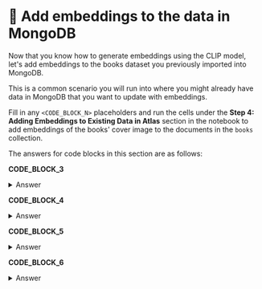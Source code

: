 # 👐 Add embeddings to the data in MongoDB

Now that you know how to generate embeddings using the CLIP model, let's add embeddings to the books dataset you previously imported into MongoDB.

This is a common scenario you will run into where you might already have data in MongoDB that you want to update with embeddings. 

Fill in any `<CODE_BLOCK_N>` placeholders and run the cells under the **Step 4: Adding Embeddings to Existing Data in Atlas** section in the notebook to add embeddings of the books' cover image to the documents in the `books` collection.

The answers for code blocks in this section are as follows:

**CODE_BLOCK_3**

<details>
<summary>Answer</summary>
<div>

```python
collection.find({})
```

</div>
</details>

**CODE_BLOCK_4**

<details>
<summary>Answer</summary>
<div>

```python
get_embedding(content, "image")
```

</div>
</details>

**CODE_BLOCK_5**

<details>
<summary>Answer</summary>
<div>

```python
{"$set": {embedding_field: embedding}}
```

</div>
</details>

**CODE_BLOCK_6**

<details>
<summary>Answer</summary>
<div>

```python
collection.update_one(filter, update)
```

</div>
</details>